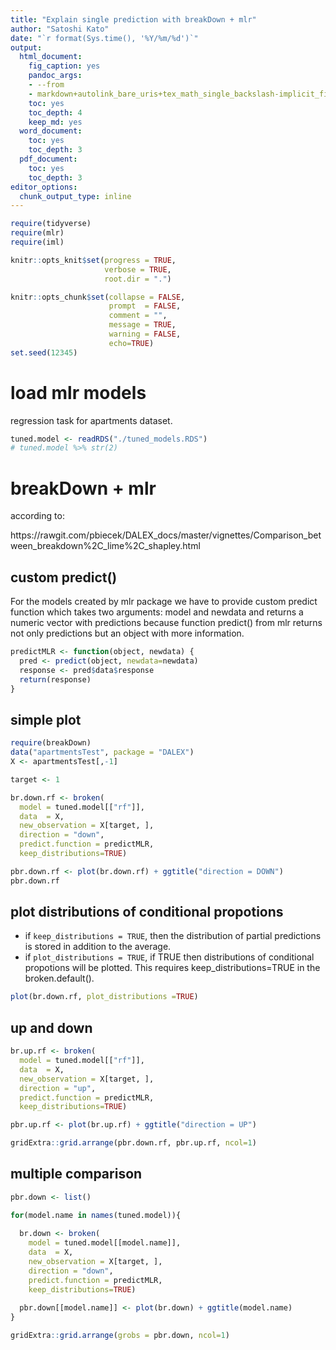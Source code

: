 ```yaml
---
title: "Explain single prediction with breakDown + mlr"
author: "Satoshi Kato"
date: "`r format(Sys.time(), '%Y/%m/%d')`"
output:
  html_document:
    fig_caption: yes
    pandoc_args:
    - --from
    - markdown+autolink_bare_uris+tex_math_single_backslash-implicit_figures
    toc: yes
    toc_depth: 4
    keep_md: yes
  word_document:
    toc: yes
    toc_depth: 3
  pdf_document:
    toc: yes
    toc_depth: 3
editor_options: 
  chunk_output_type: inline
---
```


```r
require(tidyverse)
require(mlr)
require(iml)

knitr::opts_knit$set(progress = TRUE, 
                     verbose = TRUE, 
                     root.dir = ".")

knitr::opts_chunk$set(collapse = FALSE, 
                      prompt  = FALSE,
                      comment = "", 
                      message = TRUE, 
                      warning = FALSE, 
                      echo=TRUE)
set.seed(12345)
```

# load mlr models

regression task for apartments dataset.

```r
tuned.model <- readRDS("./tuned_models.RDS")
# tuned.model %>% str(2)

```

# breakDown + mlr

according to:

https://rawgit.com/pbiecek/DALEX_docs/master/vignettes/Comparison_between_breakdown%2C_lime%2C_shapley.html


## custom predict()

For the models created by mlr package we have to provide custom predict function which takes two arguments: model and newdata and returns a numeric vector with predictions because function predict() from mlr returns not only predictions but an object with more information.

```r
predictMLR <- function(object, newdata) {
  pred <- predict(object, newdata=newdata)
  response <- pred$data$response
  return(response)
}

```

## simple plot

```r
require(breakDown)
data("apartmentsTest", package = "DALEX")
X <- apartmentsTest[,-1]

target <- 1

br.down.rf <- broken(
  model = tuned.model[["rf"]], 
  data  = X,
  new_observation = X[target, ], 
  direction = "down",
  predict.function = predictMLR,
  keep_distributions=TRUE)

pbr.down.rf <- plot(br.down.rf) + ggtitle("direction = DOWN")
pbr.down.rf
```


## plot distributions of conditional propotions

* 	if `keep_distributions = TRUE`, then the distribution of partial predictions is stored in addition to the average.
* 	if `plot_distributions = TRUE`, if TRUE then distributions of conditional propotions will be plotted. This requires keep_distributions=TRUE in the broken.default().


```r
plot(br.down.rf, plot_distributions =TRUE)

```

## up and down

```r
br.up.rf <- broken(
  model = tuned.model[["rf"]], 
  data  = X,
  new_observation = X[target, ], 
  direction = "up",
  predict.function = predictMLR,
  keep_distributions=TRUE)

pbr.up.rf <- plot(br.up.rf) + ggtitle("direction = UP")

gridExtra::grid.arrange(pbr.down.rf, pbr.up.rf, ncol=1)

```


## multiple comparison

```r
pbr.down <- list()

for(model.name in names(tuned.model)){
  
  br.down <- broken(
    model = tuned.model[[model.name]], 
    data  = X,
    new_observation = X[target, ], 
    direction = "down",
    predict.function = predictMLR,
    keep_distributions=TRUE)
  
  pbr.down[[model.name]] <- plot(br.down) + ggtitle(model.name)
}

gridExtra::grid.arrange(grobs = pbr.down, ncol=1)


```

